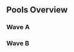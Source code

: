 {{DISPLAYTITLE:SoCal Colosseum #7: Singles Pools}}{{tabs static
|name1=Overview
|link1=SoCal Colosseum/7
|name2=Singles Pools
|link2=SoCal Colosseum/7/Singles Pools
|name3=Singles Bracket
|link3=SoCal Colosseum/7/Singles Bracket
|name4=Doubles Bracket
|link4=SoCal Colosseum/7/Doubles Bracket
|This=2
}}
==Pools Overview==
===Wave A===
{{Box|start|padding=2em}}
{{HiddenSort|===A1===}}
{{GroupTableStart |Bracket A1|width=300px}}
{{GroupTableSlot|MacD|flag=us|win_m=3|lose_m=0|place=3|bg=up|go={{advance|SoCal_Colosseum/7/Singles_Bracket#Winners_Bracket}}}}
{{GroupTableSlot|PsychoMidget|flag=us|win_m=3|lose_m=0|place=3|bg=up|go={{advance|SoCal_Colosseum/7/Singles_Bracket#Winners_Bracket}}}}
{{GroupTableSlot|Maruf|flag=us|win_m=3|lose_m=1|place=4|bg=stay|go={{advance|SoCal_Colosseum/7/Singles_Bracket#Losers_Bracket}}}}
{{GroupTableSlot|Schmoofy|flag=us|win_m=3|lose_m=1|place=4|bg=stay|go={{advance|SoCal_Colosseum/7/Singles_Bracket#Losers_Bracket}}}}
{{GroupTableSlot|Youngblood|flag=us|win_m=4|lose_m=2|place=5|bg=down}}
{{GroupTableSlot|DonB|flag=au|win_m=3|lose_m=2|place=5|bg=down}}
{{GroupTableSlot|hdBryan|flag=us|win_m=2|lose_m=2|place=7|bg=down}}
{{GroupTableSlot|Munkey|flag=us|win_m=2|lose_m=2|place=7|bg=down}}
{{GroupTableSlot|topkek|flag=us|win_m=3|lose_m=2|place=9|bg=down}}
{{GroupTableSlot|Wero|flag=us|win_m=3|lose_m=2|place=9|bg=down}}
{{GroupTableSlot|Electriclovebear|flag=us|win_m=3|lose_m=2|place=9|bg=down}}
{{GroupTableSlot|The Phenom|flag=|win_m=2|lose_m=2|place=9|bg=down}}
{{GroupTableSlot|Zer0!|flag=|win_m=2|lose_m=2|place=13|bg=down}}
{{GroupTableSlot|LostandFound|flag=us|win_m=2|lose_m=2|place=13|bg=down}}
{{GroupTableSlot|AA-V|flag=|win_m=1|lose_m=2|place=13|bg=down}}
{{GroupTableSlot|Shazmah|flag=us|win_m=1|lose_m=2|place=13|bg=down}}
{{GroupTableSlot|B34N|flag=us|win_m=0|lose_m=2|place=17|bg=down}}
{{GroupTableSlot|Ziggy|flag=|win_m=0|lose_m=2|place=17|bg=down}}
{{GroupTableSlot|Oops|flag=|win_m=0|lose_m=2|place=17|bg=down}}
{{GroupTableSlot|Dodger|flag=us|win_m=0|lose_m=2|place=17|bg=down}}
{{GroupTableSlot|NOVIK|flag=us|win_m=0|lose_m=2|place=17|bg=down}}
{{GroupTableSlot|CR3M|flag=us|win_m=0|lose_m=2|place=17|bg=down}}
{{GroupTableSlot|Dnage|flag=|win_m=0|lose_m=2|place=17|bg=down}}
{{GroupTableEnd}}
{{Box|break|padding=2em}}

{{HiddenSort|===A2===}}
{{GroupTableStart |Bracket A2|width=300px}}
{{GroupTableSlot|n0ne|flag=ni|win_m=3|lose_m=0|place=3|bg=up|go={{advance|SoCal_Colosseum/7/Singles_Bracket#Winners_Bracket}}}}
{{GroupTableSlot|Jace|flag=us|win_m=3|lose_m=0|place=3|bg=up|go={{advance|SoCal_Colosseum/7/Singles_Bracket#Winners_Bracket}}}}
{{GroupTableSlot|Sergio|flag=us|win_m=3|lose_m=1|place=4|bg=stay|go={{advance|SoCal_Colosseum/7/Singles_Bracket#Losers_Bracket}}}}
{{GroupTableSlot|Andymosity|flag=us|win_m=3|lose_m=1|place=4|bg=stay|go={{advance|SoCal_Colosseum/7/Singles_Bracket#Losers_Bracket}}}}
{{GroupTableSlot|japtain cack|flag=us|win_m=5|lose_m=2|place=5|bg=down}}
{{GroupTableSlot|Paz|flag=us|win_m=3|lose_m=2|place=5|bg=down}}
{{GroupTableSlot|Splish|flag=|win_m=4|lose_m=2|place=7|bg=down}}
{{GroupTableSlot|Onion|flag=us|win_m=2|lose_m=2|place=7|bg=down}}
{{GroupTableSlot|Flonominal|flag=us|win_m=2|lose_m=2|place=9|bg=down}}
{{GroupTableSlot|EZ|flag=|win_m=2|lose_m=2|place=9|bg=down}}
{{GroupTableSlot|Heisenberg|flag=us|win_m=2|lose_m=2|place=9|bg=down}}
{{GroupTableSlot|Raven|flag=us|win_m=1|lose_m=2|place=9|bg=down}}
{{GroupTableSlot|Bangs|flag=us|win_m=2|lose_m=2|place=13|bg=down}}
{{GroupTableSlot|key|flag=|win_m=2|lose_m=2|place=13|bg=down}}
{{GroupTableSlot|Grichmeister|flag=|win_m=1|lose_m=2|place=13|bg=down}}
{{GroupTableSlot|Jelly Goku|flag=|win_m=1|lose_m=2|place=13|bg=down}}
{{GroupTableSlot|Ego|flag=us|win_m=1|lose_m=2|place=17|bg=down}}
{{GroupTableSlot|BombChu|flag=us|win_m=0|lose_m=2|place=17|bg=down}}
{{GroupTableSlot|Moyca|flag=es|win_m=0|lose_m=2|place=17|bg=down}}
{{GroupTableSlot|Amboriom|flag=us|win_m=0|lose_m=2|place=17|bg=down}}
{{GroupTableSlot|rnv|flag=us|win_m=0|lose_m=2|place=17|bg=down}}
{{GroupTableSlot|Baroondy|flag=|win_m=0|lose_m=2|place=17|bg=down}}
{{GroupTableSlot|Jose Ole|flag=us|win_m=0|lose_m=2|place=17|bg=down}}
{{GroupTableEnd}}
{{Box|break|padding=2em}}

{{HiddenSort|===A3===}}
{{GroupTableStart |Bracket A3|width=300px}}
{{GroupTableSlot|Bizzarro Flame|flag=us|win_m=3|lose_m=0|place=3|bg=up|go={{advance|SoCal_Colosseum/7/Singles_Bracket#Winners_Bracket}}}}
{{GroupTableSlot|Neeco|flag=us|win_m=3|lose_m=0|place=3|bg=up|go={{advance|SoCal_Colosseum/7/Singles_Bracket#Winners_Bracket}}}}
{{GroupTableSlot|Foxnard|flag=us|win_m=4|lose_m=1|place=4|bg=stay|go={{advance|SoCal_Colosseum/7/Singles_Bracket#Losers_Bracket}}}}
{{GroupTableSlot|YAMS|flag=|win_m=3|lose_m=1|place=4|bg=stay|go={{advance|SoCal_Colosseum/7/Singles_Bracket#Losers_Bracket}}}}
{{GroupTableSlot|V$|flag=us|win_m=3|lose_m=2|place=5|bg=down}}
{{GroupTableSlot|MikeHaze|flag=us|win_m=2|lose_m=2|place=5|bg=down}}
{{GroupTableSlot|Grizzly|flag=us|win_m=4|lose_m=2|place=7|bg=down}}
{{GroupTableSlot|AmericanDragon_DavidChong|flag=us|win_m=2|lose_m=2|place=7|bg=down}}
{{GroupTableSlot|davey|flag=us|win_m=3|lose_m=2|place=9|bg=down}}
{{GroupTableSlot|Bounce|flag=us|win_m=3|lose_m=2|place=9|bg=down}}
{{GroupTableSlot|SaltyChris|flag=us|win_m=2|lose_m=2|place=9|bg=down}}
{{GroupTableSlot|jomo|flag=us|win_m=1|lose_m=2|place=9|bg=down}}
{{GroupTableSlot|RBelly|flag=|win_m=2|lose_m=2|place=13|bg=down}}
{{GroupTableSlot|Yung Dingo|flag=us|win_m=1|lose_m=2|place=13|bg=down}}
{{GroupTableSlot|ember-|flag=us|win_m=1|lose_m=2|place=13|bg=down}}
{{GroupTableSlot|Kitae|flag=us|win_m=1|lose_m=2|place=13|bg=down}}
{{GroupTableSlot|Humahn|flag=us|win_m=1|lose_m=2|place=17|bg=down}}
{{GroupTableSlot|uvi|flag=|win_m=1|lose_m=2|place=17|bg=down}}
{{GroupTableSlot|Dchojr|flag=us|win_m=0|lose_m=2|place=17|bg=down}}
{{GroupTableSlot|Manny|flag=us|win_m=0|lose_m=2|place=17|bg=down}}
{{GroupTableSlot|marrtrocity|flag=|win_m=0|lose_m=2|place=17|bg=down}}
{{GroupTableSlot|Afro Goblin|flag=|win_m=0|lose_m=2|place=17|bg=down}}
{{GroupTableSlot|Neshter|flag=|win_m=0|lose_m=2|place=17|bg=down}}
{{GroupTableEnd}}
{{Box|break|padding=2em}}

{{HiddenSort|===A4===}}
{{GroupTableStart |Bracket A4|width=300px}}
{{GroupTableSlot|Druggedfox|flag=us|win_m=3|lose_m=0|place=3|bg=up|go={{advance|SoCal_Colosseum/7/Singles_Bracket#Winners_Bracket}}}}
{{GroupTableSlot|yeti|flag=us|win_m=3|lose_m=0|place=3|bg=up|go={{advance|SoCal_Colosseum/7/Singles_Bracket#Winners_Bracket}}}}
{{GroupTableSlot|Dilla|flag=us|win_m=4|lose_m=1|place=4|bg=stay|go={{advance|SoCal_Colosseum/7/Singles_Bracket#Losers_Bracket}}}}
{{GroupTableSlot|ARMY|flag=us|win_m=3|lose_m=1|place=4|bg=stay|go={{advance|SoCal_Colosseum/7/Singles_Bracket#Losers_Bracket}}}}
{{GroupTableSlot|Darkroom|flag=us|win_m=3|lose_m=2|place=5|bg=down}}
{{GroupTableSlot|Franz|flag=us|win_m=2|lose_m=2|place=5|bg=down}}
{{GroupTableSlot|Xela|flag=us|win_m=4|lose_m=2|place=7|bg=down}}
{{GroupTableSlot|Slime|flag=us|win_m=2|lose_m=2|place=7|bg=down}}
{{GroupTableSlot|Doogle|flag=|win_m=2|lose_m=2|place=9|bg=down}}
{{GroupTableSlot|envy|flag=us|win_m=2|lose_m=2|place=9|bg=down}}
{{GroupTableSlot|Sho|flag=us|win_m=2|lose_m=2|place=9|bg=down}}
{{GroupTableSlot|MaDMAn|flag=us|win_m=1|lose_m=2|place=9|bg=down}}
{{GroupTableSlot|wills|flag=us|win_m=2|lose_m=2|place=13|bg=down}}
{{GroupTableSlot|Marth$|flag=us|win_m=2|lose_m=2|place=13|bg=down}}
{{GroupTableSlot|MP3|flag=us|win_m=2|lose_m=2|place=13|bg=down}}
{{GroupTableSlot|Raptor|flag=us|win_m=1|lose_m=2|place=13|bg=down}}
{{GroupTableSlot|RWJ|flag=|win_m=1|lose_m=2|place=17|bg=down}}
{{GroupTableSlot|Mendeezy|flag=us|win_m=1|lose_m=2|place=17|bg=down}}
{{GroupTableSlot|Sidk|flag=|win_m=0|lose_m=2|place=17|bg=down}}
{{GroupTableSlot|Bi|flag=us|win_m=0|lose_m=2|place=17|bg=down}}
{{GroupTableSlot|Lady Pants|flag=us|win_m=0|lose_m=2|place=17|bg=down}}
{{GroupTableSlot|Mother's Day|flag=us|win_m=0|lose_m=2|place=17|bg=down}}
{{GroupTableSlot|Plumbus|flag=|win_m=0|lose_m=2|place=17|bg=down}}
{{GroupTableEnd}}
{{Box|end}}

===Wave B===
{{Box|start|padding=2em}}
{{HiddenSort|===B1===}}
{{GroupTableStart |Bracket B1|width=300px}}
{{GroupTableSlot|S2J|flag=us|win_m=3|lose_m=0|place=3|bg=up|go={{advance|SoCal_Colosseum/7/Singles_Bracket#Winners_Bracket}}}}
{{GroupTableSlot|CPU|flag=|win_m=3|lose_m=0|place=3|bg=up|go={{advance|SoCal_Colosseum/7/Singles_Bracket#Winners_Bracket}}}}
{{GroupTableSlot|Ringler|flag=us|win_m=3|lose_m=1|place=4|bg=stay|go={{advance|SoCal_Colosseum/7/Singles_Bracket#Losers_Bracket}}}}
{{GroupTableSlot|Kanti|flag=|win_m=3|lose_m=1|place=4|bg=stay|go={{advance|SoCal_Colosseum/7/Singles_Bracket#Losers_Bracket}}}}
{{GroupTableSlot|Xan|flag=us|win_m=5|lose_m=2|place=5|bg=down}}
{{GroupTableSlot|Dinoblade|flag=us|win_m=5|lose_m=2|place=5|bg=down}}
{{GroupTableSlot|Yoru|flag=us|win_m=2|lose_m=2|place=7|bg=down}}
{{GroupTableSlot|Chu12ch|flag=us|win_m=2|lose_m=2|place=7|bg=down}}
{{GroupTableSlot|Fire|flag=us|win_m=3|lose_m=2|place=9|bg=down}}
{{GroupTableSlot|Videowaffles|flag=us|win_m=2|lose_m=2|place=9|bg=down}}
{{GroupTableSlot|T1s|flag=us|win_m=2|lose_m=2|place=9|bg=down}}
{{GroupTableSlot|Oli|flag=us|win_m=1|lose_m=2|place=9|bg=down}}
{{GroupTableSlot|$7 Chips|flag=us|win_m=2|lose_m=2|place=13|bg=down}}
{{GroupTableSlot|Digiorno|flag=us|win_m=2|lose_m=2|place=13|bg=down}}
{{GroupTableSlot|Gerry Caballero|flag=|win_m=2|lose_m=2|place=13|bg=down}}
{{GroupTableSlot|Gentlefox|flag=us|win_m=1|lose_m=2|place=13|bg=down}}
{{GroupTableSlot|Boy|flag=|win_m=1|lose_m=2|place=17|bg=down}}
{{GroupTableSlot|Narwhal|flag=us|win_m=0|lose_m=2|place=17|bg=down}}
{{GroupTableSlot|FabKnight|flag=us|win_m=0|lose_m=2|place=17|bg=down}}
{{GroupTableSlot|Bee|flag=us|win_m=0|lose_m=2|place=17|bg=down}}
{{GroupTableSlot|SHwang|flag=us|win_m=0|lose_m=2|place=17|bg=down}}
{{GroupTableSlot|Evan Sux|flag=|win_m=0|lose_m=2|place=17|bg=down}}
{{GroupTableSlot|coobs|flag=us|win_m=0|lose_m=2|place=17|bg=down}}
{{GroupTableSlot|The Party|flag=us|win_m=0|lose_m=2|place=17|bg=down}}
{{GroupTableEnd}}
{{Box|break|padding=2em}}

{{HiddenSort|===B2===}}
{{GroupTableStart |Bracket B2|width=300px}}
{{GroupTableSlot|Alex19|flag=us|win_m=3|lose_m=0|place=3|bg=up|go={{advance|SoCal_Colosseum/7/Singles_Bracket#Winners_Bracket}}}}
{{GroupTableSlot|The Moon|flag=us|win_m=3|lose_m=0|place=3|bg=up|go={{advance|SoCal_Colosseum/7/Singles_Bracket#Winners_Bracket}}}}
{{GroupTableSlot|Pajama Sam|flag=us|win_m=4|lose_m=1|place=4|bg=stay|go={{advance|SoCal_Colosseum/7/Singles_Bracket#Losers_Bracket}}}}
{{GroupTableSlot|myfishcantswim|flag=us|win_m=3|lose_m=1|place=4|bg=stay|go={{advance|SoCal_Colosseum/7/Singles_Bracket#Losers_Bracket}}}}
{{GroupTableSlot|Matticus|flag=us|win_m=3|lose_m=2|place=5|bg=down}}
{{GroupTableSlot|Yung!|flag=|win_m=2|lose_m=2|place=5|bg=down}}
{{GroupTableSlot|dunk|flag=us|win_m=2|lose_m=2|place=7|bg=down}}
{{GroupTableSlot|Tempo|flag=us|win_m=2|lose_m=2|place=7|bg=down}}
{{GroupTableSlot|bOSH|flag=us|win_m=3|lose_m=2|place=9|bg=down}}
{{GroupTableSlot|Stavo|flag=|win_m=3|lose_m=2|place=9|bg=down}}
{{GroupTableSlot|Glaceon|flag=us|win_m=3|lose_m=2|place=9|bg=down}}
{{GroupTableSlot|Jäger|flag=us|win_m=3|lose_m=2|place=9|bg=down}}
{{GroupTableSlot|jubby|flag=us|win_m=1|lose_m=2|place=13|bg=down}}
{{GroupTableSlot|Cakes|flag=us|win_m=1|lose_m=2|place=13|bg=down}}
{{GroupTableSlot|Birb.inc|flag=|win_m=1|lose_m=2|place=13|bg=down}}
{{GroupTableSlot|Champloo|flag=us|win_m=1|lose_m=2|place=13|bg=down}}
{{GroupTableSlot|PiNkrOy|flag=us|win_m=0|lose_m=2|place=17|bg=down}}
{{GroupTableSlot|Jabra|flag=us|win_m=0|lose_m=2|place=17|bg=down}}
{{GroupTableSlot|fastboy|flag=us|win_m=0|lose_m=2|place=17|bg=down}}
{{GroupTableSlot|Boundy|flag=us|win_m=0|lose_m=2|place=17|bg=down}}
{{GroupTableSlot|Dani|flag=|win_m=0|lose_m=2|place=17|bg=down}}
{{GroupTableSlot|RD96|flag=|win_m=0|lose_m=2|place=17|bg=down}}
{{GroupTableEnd}}
{{Box|break|padding=2em}}

{{HiddenSort|===B3===}}
{{GroupTableStart |Bracket B3|width=300px}}
{{GroupTableSlot|HugS|flag=us|win_m=3|lose_m=0|place=3|bg=up|go={{advance|SoCal_Colosseum/7/Singles_Bracket#Winners_Bracket}}}}
{{GroupTableSlot|Motoko|flag=us|win_m=3|lose_m=0|place=3|bg=up|go={{advance|SoCal_Colosseum/7/Singles_Bracket#Winners_Bracket}}}}
{{GroupTableSlot|KramePie|flag=us|win_m=4|lose_m=1|place=4|bg=stay|go={{advance|SoCal_Colosseum/7/Singles_Bracket#Losers_Bracket}}}}
{{GroupTableSlot|Squid|flag=us|win_m=3|lose_m=1|place=4|bg=stay|go={{advance|SoCal_Colosseum/7/Singles_Bracket#Losers_Bracket}}}}
{{GroupTableSlot|CrazyDude|flag=us|win_m=4|lose_m=2|place=5|bg=down}}
{{GroupTableSlot|Tenshii|flag=us|win_m=2|lose_m=2|place=5|bg=down}}
{{GroupTableSlot|Ruin|flag=us|win_m=3|lose_m=2|place=7|bg=down}}
{{GroupTableSlot|Maestro|flag=|win_m=2|lose_m=2|place=7|bg=down}}
{{GroupTableSlot|PeachIcedT|flag=us|win_m=3|lose_m=2|place=9|bg=down}}
{{GroupTableSlot|RaxCity|flag=us|win_m=3|lose_m=2|place=9|bg=down}}
{{GroupTableSlot|Openzmindz|flag=us|win_m=2|lose_m=2|place=9|bg=down}}
{{GroupTableSlot|Alex Diaz|flag=us|win_m=1|lose_m=2|place=9|bg=down}}
{{GroupTableSlot|Gooms|flag=us|win_m=1|lose_m=2|place=13|bg=down}}
{{GroupTableSlot|Young Money Halloween|flag=us|win_m=1|lose_m=2|place=13|bg=down}}
{{GroupTableSlot|WeaselWhomp|flag=|win_m=1|lose_m=2|place=13|bg=down}}
{{GroupTableSlot|AmaeyZing|flag=us|win_m=1|lose_m=2|place=13|bg=down}}
{{GroupTableSlot|Mo|flag=|win_m=1|lose_m=2|place=17|bg=down}}
{{GroupTableSlot|Mr. K|flag=us|win_m=0|lose_m=2|place=17|bg=down}}
{{GroupTableSlot|Bio|flag=us|win_m=0|lose_m=2|place=17|bg=down}}
{{GroupTableSlot|Captain Mute|flag=us|win_m=0|lose_m=2|place=17|bg=down}}
{{GroupTableSlot|Noir|flag=|win_m=0|lose_m=2|place=17|bg=down}}
{{GroupTableSlot|Shadovv|flag=|win_m=0|lose_m=2|place=17|bg=down}}
{{GroupTableEnd}}
{{Box|break|padding=2em}}

{{HiddenSort|===B4===}}
{{GroupTableStart |Bracket B4|width=300px}}
{{GroupTableSlot|Captain Faceroll|flag=us|win_m=3|lose_m=0|place=3|bg=up|go={{advance|SoCal_Colosseum/7/Singles_Bracket#Winners_Bracket}}}}
{{GroupTableSlot|Westballz|flag=us|win_m=3|lose_m=0|place=3|bg=up|go={{advance|SoCal_Colosseum/7/Singles_Bracket#Winners_Bracket}}}}
{{GroupTableSlot|Vavez|flag=us|win_m=3|lose_m=1|place=4|bg=stay|go={{advance|SoCal_Colosseum/7/Singles_Bracket#Losers_Bracket}}}}
{{GroupTableSlot|Kitsune91|flag=us|win_m=3|lose_m=1|place=4|bg=stay|go={{advance|SoCal_Colosseum/7/Singles_Bracket#Losers_Bracket}}}}
{{GroupTableSlot|Shadow|flag=|win_m=4|lose_m=2|place=5|bg=down}}
{{GroupTableSlot|Daddy|flag=us|win_m=3|lose_m=2|place=5|bg=down}}
{{GroupTableSlot|pdub|flag=us|win_m=3|lose_m=2|place=7|bg=down}}
{{GroupTableSlot|PriceTag|flag=ca|win_m=3|lose_m=2|place=7|bg=down}}
{{GroupTableSlot|Breakfast|flag=us|win_m=3|lose_m=2|place=9|bg=down}}
{{GroupTableSlot|Theo|flag=us|win_m=3|lose_m=2|place=9|bg=down}}
{{GroupTableSlot|Fallennova|flag=us|win_m=2|lose_m=2|place=9|bg=down}}
{{GroupTableSlot|Dandy|flag=us|win_m=1|lose_m=2|place=9|bg=down}}
{{GroupTableSlot|IotBY|flag=us|win_m=2|lose_m=2|place=13|bg=down}}
{{GroupTableSlot|Ashley|flag=us|win_m=2|lose_m=2|place=13|bg=down}}
{{GroupTableSlot|Omelette|flag=|win_m=2|lose_m=2|place=13|bg=down}}
{{GroupTableSlot|Revolver|flag=us|win_m=1|lose_m=2|place=13|bg=down}}
{{GroupTableSlot|Mr. Bundles|flag=|win_m=1|lose_m=2|place=17|bg=down}}
{{GroupTableSlot|Reptar|flag=|win_m=1|lose_m=2|place=17|bg=down}}
{{GroupTableSlot|Fugazzi|flag=us|win_m=1|lose_m=2|place=17|bg=down}}
{{GroupTableSlot|JP-21|flag=us|win_m=0|lose_m=2|place=17|bg=down}}
{{GroupTableSlot|MySupersonics|flag=us|win_m=0|lose_m=2|place=17|bg=down}}
{{GroupTableSlot|schmoop|flag=us|win_m=0|lose_m=2|place=17|bg=down}}
{{GroupTableSlot|Pirate|flag=|win_m=0|lose_m=2|place=17|bg=down}}
{{GroupTableSlot|Cloud_Chsr|flag=us|win_m=0|lose_m=2|place=17|bg=down}}
{{GroupTableSlot|Syrox|flag=us|win_m=0|lose_m=2|place=25|bg=down}}
{{GroupTableEnd}}
{{Box|end}}
